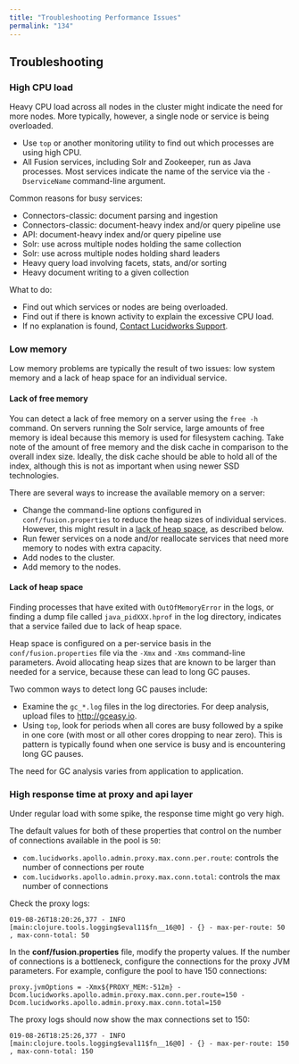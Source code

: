 ```yaml
---
title: "Troubleshooting Performance Issues"
permalink: "134"
---
```


## Troubleshooting

### High CPU load

Heavy CPU load across all nodes in the cluster might indicate the need for more nodes. More typically, however, a single node or service is being overloaded.

* Use `top` or another monitoring utility to find out which processes are using high CPU.
* All Fusion services, including Solr and Zookeeper, run as Java processes. Most services indicate the name of the service via the `-DserviceName` command-line argument.

Common reasons for busy services:

* Connectors-classic: document parsing and ingestion
* Connectors-classic: document-heavy index and/or query pipeline use
* API: document-heavy index and/or query pipeline use
* Solr: use across multiple nodes holding the same collection
* Solr: use across multiple nodes holding shard leaders
* Heavy query load involving facets, stats, and/or sorting
* Heavy document writing to a given collection

What to do:

* Find out which services or nodes are being overloaded.
* Find out if there is known activity to explain the excessive CPU load.
* If no explanation is found, [Contact Lucidworks Support](https://support.lucidworks.com/hc/en-us/requests/new).

### Low memory

Low memory problems are typically the result of two issues: low system memory and a lack of heap space for an individual service.

#### Lack of free memory

You can detect a lack of free memory on a server using the `free -h` command. On servers running the Solr service, large amounts of free memory is ideal because this memory is used for filesystem caching. Take note of the amount of free memory and the disk cache in comparison to the overall index size. Ideally, the disk cache should be able to hold all of the index, although this is not as important when using newer SSD technologies.

There are several ways to increase the available memory on a server:

* Change the command-line options configured in `conf/fusion.properties` to reduce the heap sizes of individual services. However, this might result in a [lack of heap space](#heapspace), as described below.
* Run fewer services on a node and/or reallocate services that need more memory to nodes with extra capacity.
* Add nodes to the cluster.
* Add memory to the nodes.

#### Lack of heap space

Finding processes that have exited with `OutOfMemoryError` in the logs, or finding a dump file called `java_pidXXX.hprof` in the log directory, indicates that a service failed due to lack of heap space.

Heap space is configured on a per-service basis in the `conf/fusion.properties` file via the `-Xmx` and `-Xms` command-line parameters. Avoid allocating heap sizes that are known to be larger than needed for a service, because these can lead to long GC pauses.

Two common ways to detect long GC pauses include:

* Examine the `gc_*.log` files in the log directories. For deep analysis, upload files to http://gceasy.io.
* Using `top`, look for periods when all cores are busy followed by a spike in one core (with most or all other cores dropping to near zero). This is pattern is typically found when one service is busy and is encountering long GC pauses.

<Note>
The need for GC analysis varies from application to application.
</Note>

### High response time at proxy and api layer

Under regular load with some spike, the response time might go very high.

The default values for both of these properties that control on the number of connections available in the pool is `50`:

* `com.lucidworks.apollo.admin.proxy.max.conn.per.route`: controls the number of connections per route
* `com.lucidworks.apollo.admin.proxy.max.conn.total`: controls the max number of connections

Check the proxy logs:

```
019-08-26T18:20:26,377 - INFO  [main:clojure.tools.logging$eval11$fn__16@0] - {} - max-per-route: 50 , max-conn-total: 50
```

In the **conf/fusion.properties** file, modify the property values. If the number of connections is a bottleneck, configure the connections for the proxy JVM parameters. For example, configure the pool to have 150 connections:

```
proxy.jvmOptions = -Xmx${PROXY_MEM:-512m} -Dcom.lucidworks.apollo.admin.proxy.max.conn.per.route=150 -Dcom.lucidworks.apollo.admin.proxy.max.conn.total=150
```

The proxy logs should now show the max connections set to 150:

```
019-08-26T18:25:26,377 - INFO  [main:clojure.tools.logging$eval11$fn__16@0] - {} - max-per-route: 150 , max-conn-total: 150
```